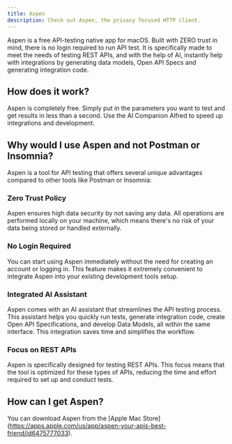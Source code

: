 ```yaml
---
title: Aspen
description: Check out Aspen, the privacy focused HTTP client.
---
```


Aspen is a free API-testing native app for macOS. Built with ZERO trust in mind, there is no login required to run API test. It is specifically made to meet the needs of testing REST APIs, and with the help of AI, instantly help with integrations by generating data models, Open API Specs and generating integration code.

## How does it work?

Aspen is completely free. Simply put in the parameters you want to test and get results in less than a second. Use the AI Companion Alfred to speed up integrations and development.

## Why would I use Aspen and not Postman or Insomnia?

Aspen is a tool for API testing that offers several unique advantages compared to other tools like Postman or Insomnia:

### Zero Trust Policy

Aspen ensures high data security by not saving any data. All operations are performed locally on your machine, which means there's no risk of your data being stored or handled externally.

### No Login Required

You can start using Aspen immediately without the need for creating an account or logging in. This feature makes it extremely convenient to integrate Aspen into your existing development tools setup.

### Integrated AI Assistant

Aspen comes with an AI assistant that streamlines the API testing process. This assistant helps you quickly run tests, generate integration code, create Open API Specifications, and develop Data Models, all within the same interface. This integration saves time and simplifies the workflow.

### Focus on REST APIs

Aspen is specifically designed for testing REST APIs. This focus means that the tool is optimized for these types of APIs, reducing the time and effort required to set up and conduct tests.

## How can I get Aspen?

You can download Aspen from the \[Apple Mac Store\](https://apps.apple.com/us/app/aspen-your-apis-best-friend/id6475777033).
